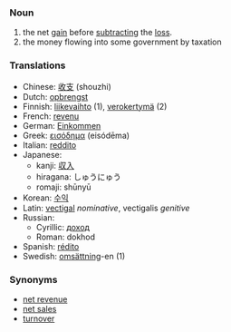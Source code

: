 ===Noun===
#the net [[gain]] before [[subtract]]ing the [[loss]].
#the money flowing into some government by taxation

===Translations===
*Chinese: [[收支]] (shouzhi)
*Dutch: [[opbrengst]]
*Finnish: [[liikevaihto]] (1), [[verokertymä]] (2)
*French: [[revenu]]
*German: [[Einkommen]]
*Greek: [[εισόδημα]] (eisódēma)
*Italian: [[reddito]]
*Japanese: 
**kanji: [[収入]]
**hiragana: しゅうにゅう
**romaji: shūnyū
*Korean: [[수익]]
*Latin: [[vectigal]] ''nominative'', vectigalis ''genitive''
*Russian: 
**Cyrillic: [[доход]]
**Roman: dokhod
*Spanish: [[rédito]]
*Swedish: [[omsättning]]-en (1)

===Synonyms===
*[[net revenue]]
*[[net sales]]
*[[turnover]]